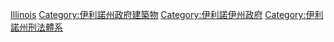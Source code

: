 {{United States topic|prefix=:Category:|suffix=監獄}}
{{Commons category|Prisons in Illinois}}

{{DEFAULTSORT:Prisons In Illinois}}
[[Category:美國各州監獄|Illinois]]
[[Category:伊利諾州政府建築物|Category:伊利諾州政府建築物]]
[[Category:伊利諾伊州政府|Category:伊利諾伊州政府]]
[[Category:伊利諾州刑法體系|Category:伊利諾州刑法體系]]
